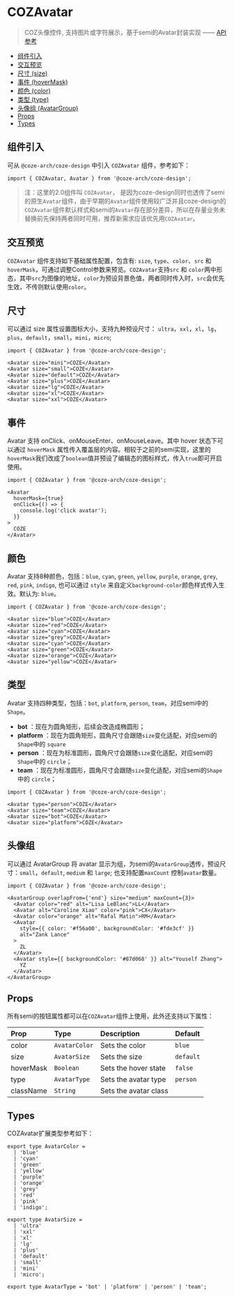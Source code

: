 

<Meta of={AvatarStories} name="Docs" />

# COZAvatar

> COZ头像控件, 支持图片或字符展示，基于semi的Avatar封装实现    —— [API参考](https://semi.design/zh-CN/show/avatar)

- [组件引入](#组件引入)
- [交互预览](#交互预览)
- [尺寸 (size)](#尺寸)
- [事件 (hoverMask)](#事件)
- [颜色 (color)](#颜色)
- [类型 (type)](#类型)
- [头像组 (AvatarGroup)](#头像组)
- [Props](#props)
- [Types](#types)

## 组件引入
可从 `@coze-arch/coze-design` 中引入 `COZAvatar` 组件，参考如下：

```tsx
import { COZAvatar, Avatar } from '@coze-arch/coze-design';
```

> 注：这里的2.0组件叫 `COZAvatar`， 是因为coze-design同时也透传了semi的原生`Avatar`组件，由于早期的`Avatar`组件使用较广泛并且coze-design的`COZAvatar`组件默认样式和semi的`Avatar`存在部分差异，所以在存量业务未替换前先保持两者同时可用，推荐新需求应该优先用`COZAvatar`。

## 交互预览
`COZAvatar` 组件支持如下基础属性配置，包含有: `size`, `type`、`color`、`src` 和 `hoverMask`，可通过调整Control参数来预览。`COZAvatar`支持`src` 和 `color`两中形态，其中`src`为图像的地址，`color`为预设背景色值，两者同时传入时，`src`会优先生效，不传则默认使用`color`。

<Canvas of={AvatarStories.Default} />

<Controls  />


## 尺寸
可以通过 size 属性设置图标大小，支持九种预设尺寸： `ultra`，`xxl`，`xl`，`lg`，`plus`，`default`，`small`，`mini`，`micro`;
<Story of={AvatarStories.Size} />

```tsx
import { COZAvatar } from '@coze-arch/coze-design';

<Avatar size="mini">COZE</Avatar>
<Avatar size="small">COZE</Avatar>
<Avatar size="default">COZE</Avatar>
<Avatar size="plus">COZE</Avatar>
<Avatar size="lg">COZE</Avatar>
<Avatar size="xl">COZE</Avatar>
<Avatar size="xxl">COZE</Avatar>
```

## 事件
Avatar 支持 onClick、onMouseEnter、onMouseLeave。其中 hover 状态下可以通过 `hoverMask` 属性传入覆盖层的内容。相较于之前的semi实现，这里的`hoverMask`我们改成了`boolean`值并预设了编辑态的图标样式，传入`true`即可开启使用。
<Story of={AvatarStories.HoverMask} />

```tsx
import { COZAvatar } from '@coze-arch/coze-design';

<Avatar
  hoverMask={true}
  onClick={() => {
    console.log('click avatar');
  }}
>
  COZE
</Avatar>
```

## 颜色
Avatar 支持8种颜色，包括：`blue`, `cyan`, `green`, `yellow`, `purple`, `orange`, `grey`, `red`, `pink`, `indigo`, 也可以通过 `style` 来自定义`background-color`颜色样式传入生效。默认为: `blue`。
<Story of={AvatarStories.Color} />

```tsx
import { COZAvatar } from '@coze-arch/coze-design';

<Avatar size="blue">COZE</Avatar>
<Avatar size="red">COZE</Avatar>
<Avatar size="cyan">COZE</Avatar>
<Avatar size="grey">COZE</Avatar>
<Avatar size="cyan">COZE</Avatar>
<Avatar size="green">COZE</Avatar>
<Avatar size="orange">COZE</Avatar>
<Avatar size="yellow">COZE</Avatar>
```

## 类型
Avatar 支持四种类型，包括：`bot`, `platform`, `person`, `team`，对应semi中的`Shape`。
- **bot** ：现在为圆角矩形，后续会改造成椭圆形；
- **platform** ：现在为圆角矩形，圆角尺寸会跟随`size`变化适配，对应semi的`Shape`中的 `square`
- **person** ：现在为标准圆形，圆角尺寸会跟随`size`变化适配，对应semi的`Shape`中的 `circle`；
- **team** ：现在为标准圆形，圆角尺寸会跟随`size`变化适配，对应semi的`Shape`中的 `circle`；

<Story of={AvatarStories.Type} />

```tsx
import { COZAvatar } from '@coze-arch/coze-design';

<Avatar type="person">COZE</Avatar>
<Avatar size="team">COZE</Avatar>
<Avatar size="bot">COZE</Avatar>
<Avatar size="platform">COZE</Avatar>
```

## 头像组
可以通过 AvatarGroup 将 avatar 显示为组，为semi的`AvatarGroup`透传，预设尺寸：`small`，`default`, `medium` 和 `large`; 也支持配置`maxCount` 控制`avatar`数量。
<Story of={AvatarStories.Group} />

```tsx
import { COZAvatar } from '@coze-arch/coze-design';

<AvatarGroup overlapFrom={'end'} size="medium" maxCount={3}>
  <Avatar color="red" alt="Lisa LeBlanc">LL</Avatar>
  <Avatar alt="Caroline Xiao" color="pink">CX</Avatar>
  <Avatar color="orange" alt="Rafal Matin">RM</Avatar>
  <Avatar
    style={{ color: '#f56a00', backgroundColor: '#fde3cf' }}
    alt="Zank Lance"
  >
    ZL
  </Avatar>
  <Avatar style={{ backgroundColor: '#87d068' }} alt="Youself Zhang">
    YZ
  </Avatar>
</AvatarGroup>
```
## Props
所有semi的按钮属性都可以在`COZAvatar`组件上使用，此外还支持以下属性：

| Prop      | Type          | Description           | Default   |
|:----------|:--------------|:----------------------|:----------|
| color     | `AvatarColor` | Sets the color        | `blue`    |
| size      | `AvatarSize`  | Sets the size         | `default` |
| hoverMask | `Boolean`     | Sets the hover state  | `false`   |
| type      | `AvatarType`  | Sets the avatar type  | `person`  |
| className | `String`      | Sets the avatar class |           |

## Types
COZAvatar扩展类型参考如下：

```tsx
export type AvatarColor =
  | 'blue'
  | 'cyan'
  | 'green'
  | 'yellow'
  | 'purple'
  | 'orange'
  | 'grey'
  | 'red'
  | 'pink'
  | 'indigo';
```

```tsx
export type AvatarSize =
  | 'ultra'
  | 'xxl'
  | 'xl'
  | 'lg'
  | 'plus'
  | 'default'
  | 'small'
  | 'mini'
  | 'micro';
```

```tsx
export type AvatarType = 'bot' | 'platform' | 'person' | 'team';
```
